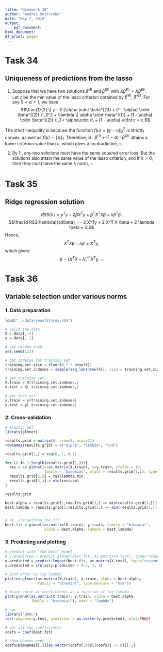 ```yaml
---
title: "Homework 10"
author: "Andrei Dmitrenko"
date: "May 7, 2019"
output:
    pdf_document:
html_document:
df_print: paged
---
```


# Task 34

## Uniqueness of predictions from the lasso

1. Suppose that we have two solutions $\hat{\beta}^{(1)}$ and $\hat{\beta}^{(2)}$ with $X \hat{\beta}^{(1)} \neq X \hat{\beta}^{(2)}$.  
Let $c$ be the min value of the lasso criterion obtained by $\hat{\beta}^{(1)}$, $\hat{\beta}^{(2)}$. For any $0 < \alpha < 1$, we have:  
$$\frac{1}{2}  \| y - X (\alpha \cdot \beta^{(1)} + (1 - \alpha) \cdot \beta^{(2)} \|_2^2 + \lambda \| \alpha \cdot \beta^{(1)} + (1 - \alpha) \cdot \beta^{(2)} \|_1 < \alpha\cdot c\ + (1 - \alpha) \cdot c = c.$$

The strict inequality is because the function $f(u) = \|y - u\|^2_2$ is strictly convex, as well as $f(u) = \|u\|_1$. Therefore, $\alpha \cdot \beta^{(1)} + (1 - \alpha) \cdot \beta^{(2)}$ attains a lower criterion value than $c$, which gives a contradiction, $\square$.

2. By 1., any two solutions must have the same squared error loss. But the solutions also attain the same value of the lasso criterion, and if $\lambda > 0$, then they must have the same $l_1$ norm, $\square$.

# Task 35

## Ridge regression solution

$$RSS(\lambda) = y^T y - 2 \beta X^Ty + \beta^T X^T X \beta + \lambda \beta^T \beta.$$
$$\frac{d RSS(\lambda)}{d\beta}  = - 2 X^Ty + 2 X^T X \beta + 2 \lambda \beta = 0.$$
Hence,  
$$X^T X \beta + \lambda \beta = X^Ty,$$
which gives:
$$\beta = (X^T X + \lambda)^{-1} X^Ty,\ \square.$$

# Task 36

## Variable selection under various norms

### 1. Data preparation

```r
load("../data/yeastStorey.rda")

# split the data
X = data[,-1]
y = data[, 1]

# set random seed
set.seed(123)

# get indexes for training set
training.set.size = floor(0.7 * nrow(X))
training.set.indexes = sample(seq_len(nrow(X)), size = training.set.size)

# get training set
X.train = X[training.set.indexes,]
X.test = X[-training.set.indexes,]

# get test set
y.train = y[training.set.indexes]
y.test = y[-training.set.indexes]
```

### 2. Cross-validation

```r
# elastic net
library(glmnet)

results.grid = matrix(0, nrow=3, ncol=11)
rownames(results.grid) = c("alpha", "lambda", "cvm")

results.grid[1,] = seq(0, 1, 0.1)

for (i in 1:length(results.grid[1,])){
  res = cv.glmnet(x=as.matrix(X.train), y=y.train, nfolds = 10,
                  family = "binomial", alpha = results.grid[1,i], type.measure = "mse")
  results.grid[2,i] = res$lambda.min
  results.grid[3,i] = min(res$cvm)
}

results.grid

best.alpha = results.grid[1,results.grid[3,] == min(results.grid[3,])]
best.lambda = results.grid[2,results.grid[3,] == min(results.grid[3,])]


# ok, I'm getting the fit
best.fit = glmnet(as.matrix(X.train), y.train, family = "binomial",
                  alpha = best.alpha, lambda = best.lambda)
```

### 3. Predicting and plotting

```r
# predict with "the best" model
# y.predicted = predict.glmnet(best.fit, as.matrix(X.test), type="response")
y.predicted = predict.lognet(best.fit, as.matrix(X.test), type="response")
y.predicted = ifelse(y.predicted > 0.5, 1, 0)

# plot error vs log lambda
plot(cv.glmnet(as.matrix(X.train), y.train, alpha = best.alpha,
               family = "binomial", type.measure = "mse"))

# trace curve of coefficients as a function of log lambda
plot(glmnet(as.matrix(X.train), y.train, alpha = best.alpha,
            family = "binomial"), xvar = "lambda")

# roc
library("pROC")
roc(response=y.test, predictor = as.vector(y.predicted), plot=TRUE)

# get all the coefficients
coefs = coef(best.fit)

# show chosen ones
coefs@Dimnames[[1]][as.vector(coefs[,ncol(coefs)] != 0)][-1]
```



